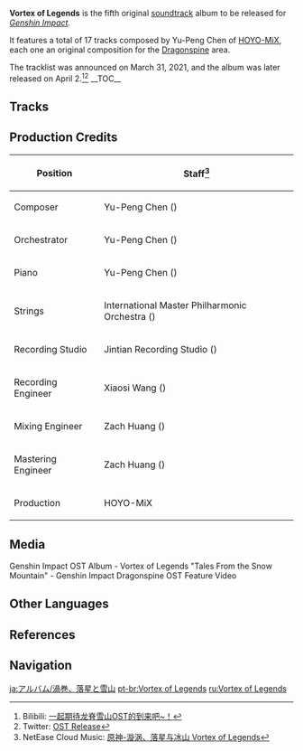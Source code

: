 {{Album Infobox
|image       = Vortex of Legends.jpg
|type        = Original Game Soundtracks
|releaseDate = 2021-04-02
|length      = 24 min 55 sec - 17 Tracks
|spotify     = 4sZmCbnqGhDr9oOl2h0J8T
|youtube     = OLAK5uy_lSOIrmGyCGuA6bjlMxG0mcNPzTQMetnf4
|previous    = [[The Stellar Moments]]
|next        = [[The Shimmering Voyage]]
}}
'''Vortex of Legends''' is the fifth original [[soundtrack]] album to be released for ''[[Genshin Impact]]''.

It features a total of 17 tracks composed by Yu-Peng Chen of [[HOYO-MiX]], each one an original composition for the [[Dragonspine]] area.

The tracklist was announced on March 31, 2021, and the album was later released on April 2.<ref>Bilibili: [https://t.bilibili.com/508208469227117884 一起期待龙脊雪山OST的到来吧~！]</ref><ref>Twitter: [https://twitter.com/genshinimpact/status/1377833167806025735 OST Release]</ref>
__TOC__
==Tracks==
{{Soundtracks by Category Table|Vortex of Legends Soundtracks|hidealbum=1}}

==Production Credits==
{| class="wikitable" style="text-align:left; height:0.5em"
! Position
! Staff<ref>NetEase Cloud Music: [https://music.163.com/#/album?id=125398111 原神-漩涡、落星与冰山 Vortex of Legends]</ref>
|-
! Composer
| Yu-Peng Chen ({{Lang|zh=陈致逸|mini=1}})
|-
! Orchestrator
| Yu-Peng Chen ({{Lang|zh=陈致逸|mini=1}})
|-
! Piano
| Yu-Peng Chen ({{Lang|zh=陈致逸|mini=1}})
|-
! Strings
| International Master Philharmonic Orchestra ({{Lang|zh=国际首席爱乐乐团|mini=1}})
|-
! Recording Studio
| Jintian Recording Studio ({{Lang|zh=金田录音棚|mini=1}})
|-
! Recording Engineer
| Xiaosi Wang ({{Lang|zh=王小四|mini=1}})
|-
! Mixing Engineer
| Zach Huang ({{Lang|zh=黄巍|mini=1}})
|-
! Mastering Engineer
| Zach Huang ({{Lang|zh=黄巍|mini=1}})
|-
! Production
| HOYO-MiX
|}

==Media==
<gallery hideaddbutton="true" captionalign="center">
Genshin Impact OST Album - Vortex of Legends
"Tales From the Snow Mountain" - Genshin Impact Dragonspine OST Feature Video
</gallery>

==Other Languages==
{{Other Languages
|en      = Vortex of Legends
|zhs     = 漩涡、落星与冰山
|zhs_rm  = Xuánwō, Luòxīng yǔ Bīngshān
|zht     = 漩渦、落星與冰山 <!--Vortex of Legends-->
|zht_rm  = Xuánwō, Luòxīng yǔ Bīngshān
|zh_tl   = Vortices, Falling Stars and Icebergs
|ja      = 渦巻、落星と雪山
|ja_rm   = Uzumaki, Ochiboshi to Yukiyama{{Assumed}}
|ja_tl   = Vortices, Fallings Stars and Snow-Capped Mountains
|ko      = 소용돌이, 별부름과 {{tt|빙산|氷山}}<!--also "소용돌이, 별부름과 빙산"-->
|ko_rm   = Soyongdori, Byeolbureum-gwa Bingsan
|ko_tl   = Vortices, Starcallings and Icebergs
|es      = Vórtice de las leyendas
|es_tl   = Vortex of Legends <!--Vortex of Legends-->
|ru      = Вихрь легенд <!--Vortex of Legends-->
|ru_tl   = 
}}

==References==
{{Reflist}}

==Navigation==
{{Lore Navbox}}
[[ja:アルバム/渦巻、落星と雪山]]
[[pt-br:Vortex of Legends]]
[[ru:Vortex of Legends]]